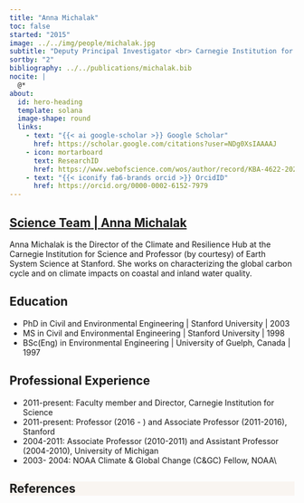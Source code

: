 ```yaml
---
title: "Anna Michalak"
toc: false
started: "2015"
image: ../../img/people/michalak.jpg
subtitle: "Deputy Principal Investigator <br> Carnegie Institution for Science / Stanford"
sortby: "2"
bibliography: ../../publications/michalak.bib
nocite: |
  @*
about:
  id: hero-heading
  template: solana
  image-shape: round
  links:
    - text: "{{< ai google-scholar >}} Google Scholar"
      href: https://scholar.google.com/citations?user=NDg0XsIAAAAJ
    - icon: mortarboard
      text: ResearchID
      href: https://www.webofscience.com/wos/author/record/KBA-4622-2024
    - text: "{{< iconify fa6-brands orcid >}} OrcidID"
      href: https://orcid.org/0000-0002-6152-7979
---
```



::::: {.container} 

:::: {.team-header}
## [**Science Team** | **Anna Michalak**](../../team.qmd#science-team)
::::

:::: {#hero-heading}
::: {.about-contents .px-5} 
<!-- .about-contents contains only the paragraph content below, not the title or image -->
Anna Michalak is the Director of the Climate and Resilience Hub at the Carnegie Institution for Science and Professor (by courtesy) of Earth System Science at Stanford. She works on characterizing the global carbon cycle and on climate impacts on coastal and inland water quality.

## Education

- [PhD in Civil and Environmental Engineering]{.fw-bold} | Stanford University | 2003
- [MS in Civil and Environmental Engineering]{.fw-bold} | Stanford University | 1998
- [BSc(Eng) in Environmental Engineering]{.fw-bold} | University of Guelph, Canada  | 1997  

## Professional Experience

- [2011-present:]{.fw-bold} 	Faculty member and Director, 	Carnegie Institution for Science 
- [2011-present:]{.fw-bold} 	Professor (2016 - ) and Associate Professor (2011-2016), Stanford 
- [2004-2011:]{.fw-bold} 	Associate Professor (2010-2011) and Assistant Professor (2004-2010), University of Michigan 
- [2003- 2004:]{.fw-bold}	NOAA Climate & Global Change (C&GC) Fellow, NOAA\\

:::
::::
:::::

:::::{.wrapper style="background-color:#F9F5F1"}
:::{.container .px-5}
## References {.border-0}

::: {#refs .pb-5 .pt-2}
:::
::::
:::::

```{=html}
<script>
const titleBlock = document.querySelector(".quarto-title-block");
const image = document.querySelector(".about-image");

const title = document.querySelector('.quarto-title');
const logos = document.querySelector('.about-links');

//place images into titleBlock area
if (titleBlock && image) {
  titleBlock.insertBefore(image, titleBlock.firstChild);
}

//place logos into title area
if (title && logos) {
  title.appendChild(logos);
}

const nav = document.querySelector('.navbar');

window.addEventListener('scroll', () => {
  if (window.scrollY > 10) {
    nav.classList.add('compact');
  } else {
    nav.classList.remove('compact');
  }
});
</script>
```